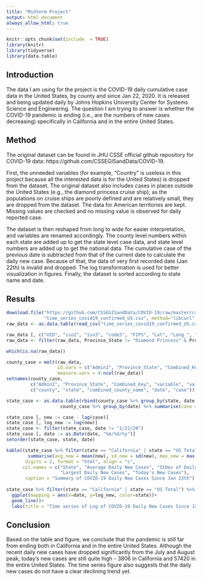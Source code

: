 ```yaml
---
title: "Midterm Project"
output: html_document
always_allow_html: true
---
```


```r
knitr::opts_chunk$set(include  = TRUE)
library(knitr)
library(tidyverse)
library(data.table)
```

## Introduction

The data I am using for the project is the COVID-19 daily cumulative case data in the United States, by county and since Jan 22, 2020. It is released and being updated daily by Johns Hopkins University Center for Systems Science and Engineering. The question I am trying to answer is whether the COVID-19 pandemic is ending (i.e., are the numbers of new cases decreasing) specifically in California and in the entire United States.

## Method

The original dataset can be found in JHU CSSE official github repository for COVID-19 data: https://github.com/CSSEGISandData/COVID-19. 

First, the unneeded variables (for example, "Country" is useless in this project because all the interested data is for the United States) is dropped from the dataset. The original dataset also includes cases in places outside the United States (e.g., the diamond princess cruise ship); as the populations on cruise ships are poorly defined and are relatively small, they are dropped from the dataset. The data for American territories are kept. Missing values are checked and no missing value is observed for daily reported case.

The dataset is then reshaped from long to wide for easier interpretation, and variables are renamed accordingly. The county level numbers within each state are added up to get the state level case data, and state level numbers are added up to get the national data. The cumulative case of the previous date is subtracted from that of the current date to calculate the daily new case. Because of that, the data of very first recorded date (Jan 22th) is invalid and dropped. The log transformation is used for better visualization in figures. Finally, the dataset is sorted according to state name and date.

## Results

```r
download.file("https://github.com/CSSEGISandData/COVID-19/raw/master/csse_covid_19_data/csse_covid_19_time_series/time_series_covid19_confirmed_US.csv",
              "time_series_covid19_confirmed_US.csv", method="libcurl", timeout = 60)
raw_data <- as.data.table(read_csv("time_series_covid19_confirmed_US.csv"))

raw_data [, c("UID", "iso2", "iso3", "code3", "FIPS", "Lat", "Long_", "Country_Region") := NULL]
raw_data <- filter(raw_data, Province_State != "Diamond Princess" & Province_State != "Grand Princess")

which(is.na(raw_data))

county_case = melt(raw_data,
                   id.vars = c("Admin2", "Province_State", "Combined_Key"),
                   measure.vars = 4:ncol(raw_data))
setnames(county_case,
         c("Admin2", "Province_State", "Combined_Key", "variable", "value"),
         c("county", "state", "combined_county_name", "date", "case"))

state_case <- as.data.table(rbind(county_case %>% group_by(state, date) %>% summarise(case = sum(case)),
                    county_case %>% group_by(date) %>% summarise(case = sum(case), state = "US Total")))

state_case [, new := case - lag(case)]
state_case [, log_new := log(new)]
state_case <- filter(state_case, date != "1/22/20")
state_case [, date := as.Date(date, "%m/%d/%y")]
setorder(state_case, state, date)
```

```r
kable((state_case %>% filter(state == "California" | state == "US Total") %>% group_by(state) %>% 
        summarise(avg_new = mean(new), sd_new = sd(new), max_new = max(new), today_new = last(new))),
       digits = 2, format = "html", align = "c",
      col.names = c("State", "Average Daily New Cases", "StDev of Daily New Cases",
                    "Largest Daily New Cases", "Today's New Cases"),
       caption = "Summary of COVID-19 Daily New Cases Since Jan 23th")
      
state_case %>% filter(state == "California" | state == "US Total") %>%
  ggplot(mapping = aes(x=date, y=log_new, color=state))+
  geom_line()+
  labs(title = "Time series of Log of COVID-19 Daily New Cases Since Jan 23th", x = "Date", y = "Log of Daily New Cases")
```

## Conclusion

Based on the table and figure, we conclude that the pandemic is still far from ending both in California and in the entire United States. Although the recent daily new cases have dropped significantly from the July and August peak, today's new cases are still quite high - 3806 in California and 57420 in the entire United States. The time series figure also suggests that the daily new cases do not have a clear declining trend yet.